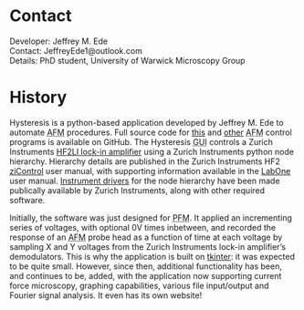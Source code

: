 # Contact

Developer: Jeffrey M. Ede<br>
Contact: JeffreyEde1@outlook.com<br>
Details: PhD student, University of Warwick Microscopy Group


# History
Hysteresis is a python-based application developed by Jeffrey M. Ede to automate <acronym title="Atomic Force Microscope">AFM</acronym> procedures. Full source code for [this](https://github.com/Jeffrey-Ede/Atomic-Force-Microscopy/tree/master/Hysteresis_Measurement "Hysteresis source code") and [other](https://github.com/Jeffrey-Ede/Atomic-Force-Microscopy "AFM program source code") <acronym title="Atomic Force Microscope">AFM</acronym> control programs is available on GitHub. The Hysteresis <acronym title="Graphical User Interface">GUI</acronym> controls a Zurich Instruments [HF2LI lock-in amplifier](https://www.zhinst.com/products/hf2li#overview "Produce information") using a Zurich Instruments python node hierarchy. Hierarchy details are published in the Zurich Instruments HF2 [ziControl](https://www.zhinst.com/sites/default/files/ziHF2_UserManual_ziControl_45800.pdf "ziControl program manual") user manual, with supporting information available in the [LabOne](https://www.zhinst.com/sites/default/files/LabOneProgrammingManual_45917.pdf "LabOne program manual") user manual. [Instrument drivers](https://www.zhinst.com/downloads "ZI HF2 LIA python node hierarchy") for the node hierarchy have been made publically available by Zurich Instruments, along with other required software.

Initially, the software was just designed for <acronym title="Piezoelectric Force Microscopy">PFM</acronym>. It applied an incrementing series of voltages, with optional 0V times inbetween, and recorded the response of an <acronym title="Atomic Force Microscope">AFM</acronym> probe head as a function of time at each voltage by sampling X and Y voltages from the Zurich Instruments lock-in amplifier's demodulators. This is why the application is built on [tkinter](http://www.tkdocs.com/ "Tkinter documentation"): it was expected to be quite small. However, since then, additional functionality has been, and continues to be, added, with the application now supporting current force microscopy, graphing capabilities, various file input/output and Fourier signal analysis. It even has its own website!
